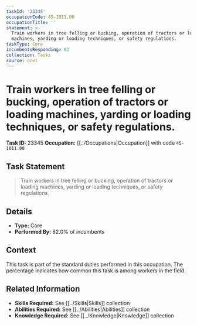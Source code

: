 ```yaml
---
taskId: '23345'
occupationCode: 45-1011.00
occupationTitle: ''
statement: >-
  Train workers in tree felling or bucking, operation of tractors or loading
  machines, yarding or loading techniques, or safety regulations.
taskType: Core
incumbentsResponding: 82
collection: Tasks
source: onet
---
```

# Train workers in tree felling or bucking, operation of tractors or loading machines, yarding or loading techniques, or safety regulations.

**Task ID:** 23345
**Occupation:** [[../Occupations|Occupation]] with code `45-1011.00`

## Task Statement

> Train workers in tree felling or bucking, operation of tractors or loading machines, yarding or loading techniques, or safety regulations.

## Details

- **Type:** Core
- **Performed By:** 82.0% of incumbents

## Context

This task is part of the standard duties performed in this occupation. The percentage indicates how common this task is among workers in the field.

## Related Information

- **Skills Required:** See [[../Skills|Skills]] collection
- **Abilities Required:** See [[../Abilities|Abilities]] collection
- **Knowledge Required:** See [[../Knowledge|Knowledge]] collection
